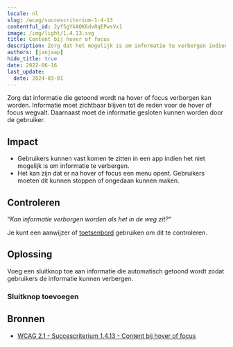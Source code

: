 ```yaml
---
locale: nl
slug: /wcag/succescriterium-1-4-13
contentful_id: 2yf5gYkAQK6dv8qEPwsVx1
image: /img/light/1.4.13.svg
title: Content bij hover of focus
description: Zorg dat het mogelijk is om informatie te verbergen indien deze automatisch verschijnt na hover met de aanwijzer of focus met het toetsenbord.
authors: [janjaap]
hide_title: true
date: 2022-06-16
last_update:
  date: 2024-03-01
---
```


<Hero
  title="Content bij hover of focus"
  imageSrc="/img/light/1.4.13.svg"
  alt="WCAG 1.4.13 - Logo"
  prefix="Succescriterium 1.4.13"
  suffix="Niveau AA"
/>

Zorg dat informatie die getoond wordt na hover of focus verborgen kan worden. Informatie moet zichtbaar blijven tot de reden voor de hover of focus wegvalt. Daarnaast moet de informatie gesloten kunnen worden door de gebruiker.

## Impact

- Gebruikers kunnen vast komen te zitten in een app indien het niet mogelijk is om informatie te verbergen.
- Het kan zijn dat er na hover of focus een menu opent. Gebruikers moeten dit kunnen stoppen of ongedaan kunnen maken.

## Controleren

“*Kan informatie verborgen worden als het in de weg zit?*“

Je kunt een aanwijzer of [toetsenbord](/nl/stats/toetsenbordbediening) gebruiken om dit te controleren.

## Oplossing

Voeg een sluitknop toe aan informatie die automatisch getoond wordt zodat gebruikers de informatie kunnen verbergen.

### Sluitknop toevoegen

<CodeSample id="accessibility-dialog" locale="nl"/>

## Bronnen

- [WCAG 2.1 - Succescriterium 1.4.13 - Content bij hover of focus](https://www.w3.org/Translations/WCAG21-nl/#content-bij-hover-of-focus)
